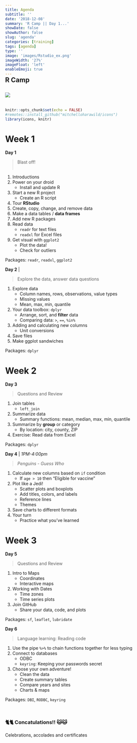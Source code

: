 ```yaml
---
title: Agenda
subtitle: ''
date: '2018-12-08'
summary: 'R Camp || Day 1...'
showDate: false
showAuthor: false
slug: 'agenda'
categories: [training]
tags: [agenda]
type: ''
image: 'images/Rstudio_ex.png' 
imageWidth: '27%'
imageFloat: 'left'
enableEmoji: true
---
```


<style type="text/css">

.data {
     background-color: #d2f0c6;
     border-left: solid 5px #86af49;
     border-radius: 15px;
     font-size: 17px;
     line-height: 18px;
     overflow: hidden;
     padding: 5px;
     padding-top: 5px;
     padding-bottom: 5px;
     margin-top: 10px;
     margin-bottom: 12px;
     padding-left: 22px;
     margin-right: 8px;
}

</style>


<div style="margin-top: -30px;">

## R Camp

![](../images/Rstudio_ex.png){style="max-width: 46%; margin-top: 10px; margin-left: 0; margin-right: 32px; margin-bottom: 20px; float: left;"}
<div style="clear: both;"> </div>


```r
knitr::opts_chunk$set(echo = FALSE)
#remotes::install_github("mitchelloharawild/icons")
library(icons, knitr)
```



# Week 1

<div class = "row">
<div class = "col-md-6">

**Day 1** 

> Blast off!   
> &nbsp;

1. Introductions
1. Power on your droid
    - Install and update R
1. Start a new R project
    - Create an R script
1. Tour __RStudio__
1. Create, copy, change, and remove data
1. Make a data tables / __data frames__  
1. Add new R packages    
1. Read data
    - `readr` for text files
    - `readxl` for Excel files
1. Get visual with `ggplot2`
    - Plot the data!
    - Check for outliers
    
Packages: `readr`, `readxl`, `ggplot2`

</div>
<div class = "col-md-6">

**Day 2** |  

> Explore the data, answer data questions
   
1. Explore data
    - Column names, rows, observations, value types
    - Missing values
    - Mean, max, min, quantile 
1. Your data toolbox: `dplyr`
    - Arrange, sort, and __filter__ data
    - Comparing data: `>`, `==`, `%in%`
1. Adding and calculating new columns 
    - Unit conversions
1. Save files
1. Make ggplot sandwiches  


Packages: `dplyr`    

</div>
</div>



# Week 2

<div class = "row">
<div class = "col-md-6">

**Day 3** 

> Questions and Review

1. Join tables 
    - `left_join`
1. Summarize data
    - Summary functions: mean, median, max, min, quantile
1. Summarize by __group__ or category
    - By location: city, county, ZIP 
1. Exercise: Read data from Excel

Packages: `dplyr`

</div>

<div class = "col-md-6">
**Day 4** | _1PM-4:00pm_  

> _Penguins - Guess Who_   

1. Calculate new columns based on `if` condition
    - If `age > 10` then "Eligible for vaccine"
1. Plot like a Jedi!
    - Scatter plots and boxplots 
    - Add titles, colors, and labels 
    - Reference lines 
    - Themes
1. Save charts to different formats 
1. Your turn 
    - Practice what you've learned


</div>
</div>


# Week 3

<div class = "row">
<div class = "col-md-6">

**Day 5**   

> Questions and Review

1. Intro to Maps
    - Coordinates
    - Interactive maps
1. Working with Dates
    - Time zones
    - Time series plots
1. Join GitHub
    - Share your data, code, and plots

Packages: `sf`, `leaflet`, `lubridate`

</div>

<div class = "col-md-6">

**Day 6**   

> Language learning: Reading code 

1. Use the pipe `%>%` to chain functions together for less typing
1. Connect to databases
    - ODBC
    - `keyring`: Keeping your passwords secret
1. Choose your own adventure!
    - Clean the data 
    - Create summary tables
    - Compare years and sites
    - Charts & maps 

Packages: `DBI`, `RODBC`, `keyring`

</div>
</div>

<br>

### 🐈🐈 Concatulations!! 🐱🐱

Celebrations, accolades and certificates

<br>
